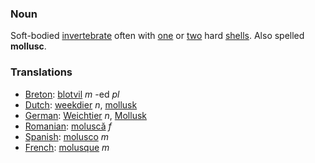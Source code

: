 ===Noun===

Soft-bodied [[invertebrate]] often with [[one]] or [[two]] hard [[shell]]s. Also spelled '''mollusc'''.  

===Translations===  
*[[Breton]]: [[blotvil]] ''m'' -ed ''pl''
*[[Dutch]]: [[weekdier]] ''n'', [[mollusk]]  
*[[German]]: [[Weichtier]] ''n'', [[Mollusk]]
*[[Romanian]]: [[moluscă]] ''f''
*[[Spanish]]: [[molusco]] ''m''
*[[French]]: [[molusque]] ''m''